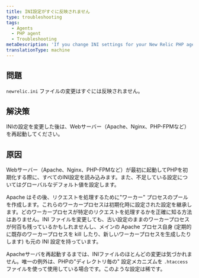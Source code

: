 ```yaml
---
title: INI設定がすぐに反映されません
type: troubleshooting
tags:
  - Agents
  - PHP agent
  - Troubleshooting
metaDescription: 'If you change INI settings for your New Relic PHP agent, restart your web server to ensure the new settings take effect properly.'
translationType: machine
---
```


## 問題

`newrelic.ini` ファイルの変更はすぐには反映されません。

## 解決策

INIの設定を変更した後は、Webサーバー（Apache、Nginx、PHP-FPMなど）を再起動してください。

## 原因

Webサーバー（Apache、Nginx、PHP-FPMなど）が最初に起動してPHPを初期化する際に、すべてのINI設定を読み込みます。また、不足している設定についてはグローバルなデフォルト値を設定します。

Apache はその後、リクエストを処理するために"ワーカー" プロセスのプールを作成します。これらのワーカープロセスは初期化時に設定された設定を継承します。どのワーカープロセスが特定のリクエストを処理するかを正確に知る方法はありません。INI ファイルを変更しても、古い設定のままのワーカープロセスが何百も残っているかもしれませんし、メインの Apache プロセス自身 (定期的に既存のワーカープロセスを kill したり、新しいワーカープロセスを生成したりします) も元の INI 設定を持っています。

Apacheサーバを再起動するまでは、INIファイルのほとんどの変更は気づかれません。唯一の例外は、PHPの"ディレクトリ毎の" 設定メカニズムを `.htaccess` ファイルを使って使用している場合です。このような設定は稀です。
